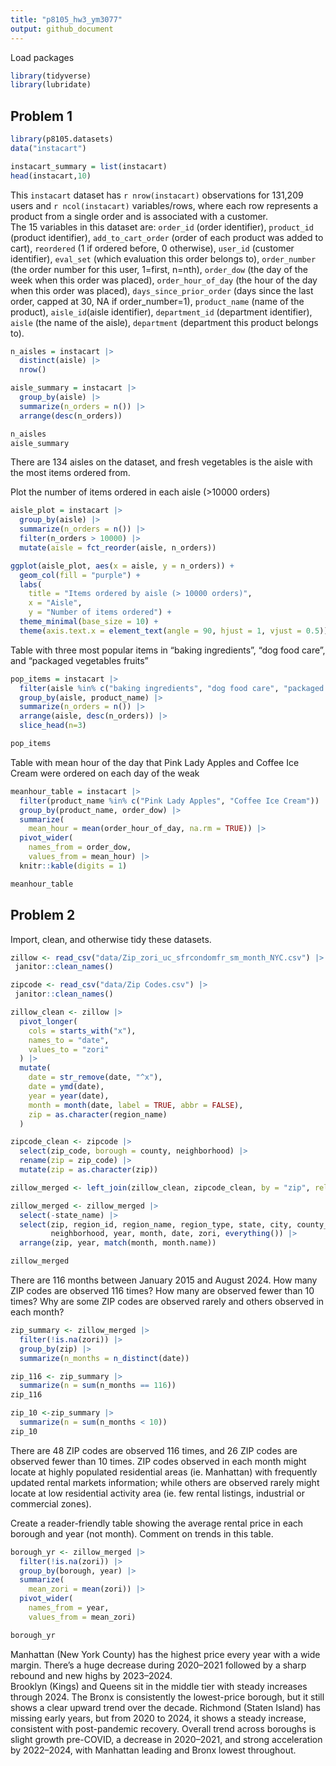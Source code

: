 ```yaml
---
title: "p8105_hw3_ym3077"
output: github_document
---
```


Load packages
```r
library(tidyverse)
library(lubridate)
```

## Problem 1

```r
library(p8105.datasets)
data("instacart")

instacart_summary = list(instacart)
head(instacart,10)
```
This `instacart` dataset has `r nrow(instacart)` observations for 131,209 users and `r ncol(instacart)` variables/rows, where each row represents a product from a single order and is associated with a customer.    
The 15 variables in this dataset are: `order_id` (order identifier), `product_id` (product identifier), `add_to_cart_order` (order of each product was added to cart), `reordered` (1 if ordered before, 0 otherwise), `user_id` (customer identifier), `eval_set` (which evaluation this order belongs to), `order_number` (the order number for this user, 1=first, n=nth), `order_dow` (the day of the week when this order was placed), `order_hour_of_day` (the hour of the day when this order was placed), `days_since_prior_order` (days since the last order, capped at 30, NA if order_number=1), `product_name` (name of the product), `aisle_id`(aisle identifier), `department_id` (department identifier), `aisle` (the name of the aisle), `department` (department this product belongs to).

```r
n_aisles = instacart |>
  distinct(aisle) |>
  nrow()

aisle_summary = instacart |>
  group_by(aisle) |>
  summarize(n_orders = n()) |>
  arrange(desc(n_orders))

n_aisles
aisle_summary
```
There are 134 aisles on the dataset, and fresh vegetables is the aisle with the most items ordered from.


Plot the number of items ordered in each aisle (>10000 orders)
```r
aisle_plot = instacart |>
  group_by(aisle) |>
  summarize(n_orders = n()) |>
  filter(n_orders > 10000) |>
  mutate(aisle = fct_reorder(aisle, n_orders)) 

ggplot(aisle_plot, aes(x = aisle, y = n_orders)) + 
  geom_col(fill = "purple") +
  labs(
    title = "Items ordered by aisle (> 10000 orders)",
    x = "Aisle",
    y = "Number of items ordered") +
  theme_minimal(base_size = 10) +
  theme(axis.text.x = element_text(angle = 90, hjust = 1, vjust = 0.5))
```

Table with three most popular items in “baking ingredients”, “dog food care”, and “packaged vegetables fruits”
```r
pop_items = instacart |>
  filter(aisle %in% c("baking ingredients", "dog food care", "packaged vegetables fruits")) |>
  group_by(aisle, product_name) |>
  summarize(n_orders = n()) |>
  arrange(aisle, desc(n_orders)) |>
  slice_head(n=3)

pop_items
```

Table with mean hour of the day that Pink Lady Apples and Coffee Ice Cream were ordered on each day of the weak
```r
meanhour_table = instacart |>
  filter(product_name %in% c("Pink Lady Apples", "Coffee Ice Cream")) |>
  group_by(product_name, order_dow) |>
  summarize(
    mean_hour = mean(order_hour_of_day, na.rm = TRUE)) |>
  pivot_wider(
    names_from = order_dow,
    values_from = mean_hour) |>
  knitr::kable(digits = 1)

meanhour_table
```


## Problem 2

Import, clean, and otherwise tidy these datasets.
```r
zillow <- read_csv("data/Zip_zori_uc_sfrcondomfr_sm_month_NYC.csv") |> 
 janitor::clean_names()

zipcode <- read_csv("data/Zip Codes.csv") |> 
 janitor::clean_names()

zillow_clean <- zillow |> 
  pivot_longer(
    cols = starts_with("x"),
    names_to = "date",
    values_to = "zori"
  ) |>
  mutate(
    date = str_remove(date, "^x"),    
    date = ymd(date),               
    year = year(date),
    month = month(date, label = TRUE, abbr = FALSE),
    zip = as.character(region_name)
  )

zipcode_clean <- zipcode |> 
  select(zip_code, borough = county, neighborhood) |> 
  rename(zip = zip_code) |> 
  mutate(zip = as.character(zip))

zillow_merged <- left_join(zillow_clean, zipcode_clean, by = "zip", relationship = "many-to-many")

zillow_merged <- zillow_merged |>
  select(-state_name) |>
  select(zip, region_id, region_name, region_type, state, city, county_name, borough,
         neighborhood, year, month, date, zori, everything()) |>
  arrange(zip, year, match(month, month.name))

zillow_merged
```

There are 116 months between January 2015 and August 2024. How many ZIP codes are observed 116 times? How many are observed fewer than 10 times? Why are some ZIP codes are observed rarely and others observed in each month?
```r
zip_summary <- zillow_merged |>
  filter(!is.na(zori)) |>
  group_by(zip) |>
  summarize(n_months = n_distinct(date))

zip_116 <- zip_summary |>
  summarize(n = sum(n_months == 116))
zip_116

zip_10 <-zip_summary |>
  summarize(n = sum(n_months < 10))
zip_10
```
There are 48 ZIP codes are observed 116 times, and 26 ZIP codes are observed fewer than 10 times. ZIP codes observed in each month might locate at highly populated residential areas (ie. Manhattan) with frequently updated rental markets information; while others are observed rarely might locate at low residential activity area (ie. few rental listings, industrial or commercial zones).


Create a reader-friendly table showing the average rental price in each borough and year (not month). Comment on trends in this table.
```r
borough_yr <- zillow_merged |>
  filter(!is.na(zori)) |>
  group_by(borough, year) |>
  summarize(
    mean_zori = mean(zori)) |>
  pivot_wider(
    names_from = year,
    values_from = mean_zori)

borough_yr
```
Manhattan (New York County) has the highest price every year with a wide margin. There’s a huge decrease during 2020–2021 followed by a sharp rebound and new highs by 2023–2024.   
Brooklyn (Kings) and Queens sit in the middle tier with steady increases through 2024. 
The Bronx is consistently the lowest-price borough, but it still shows a clear upward trend over the decade. 
Richmond (Staten Island) has missing early years, but from 2020 to 2024, it shows a steady increase, consistent with post-pandemic recovery. 
Overall trend across boroughs is slight growth pre-COVID, a decrease in 2020–2021, and strong acceleration by 2022–2024, with Manhattan leading and Bronx lowest throughout.















